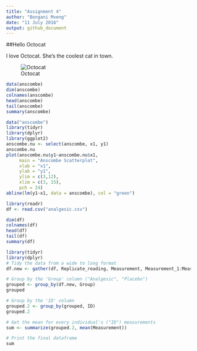 ```yaml
---
title: "Assignment 4"
author: "Bongani Mveng"
date: "11 July 2016"
output: github_document
---
```


##Hello Octocat

I love Octocat. She's the coolest cat in town. 

![Octocat](https://dl.dropboxusercontent.com/u/11805474/painblogr/biostats/images/octocat.png)

```r
data(anscombe)
dim(anscombe)
colnames(anscombe)
head(anscombe)
tail(anscombe)
summary(anscombe)
```

```r

data("anscombe")
library(tidyr)
library(dplyr)
library(ggplot2)
anscombe.nu <- select(anscombe, x1, y1)
anscombe.nu
plot(anscombe.nu$y1~anscombe.nu$x1,
     main = "Anscombe Scatterplot",
     xlab = "x1",
     ylab = "y1",
     ylim = c(3,12),
     xlim = c(3, 15),
     pch = 24)
abline(lm(y1~x1, data = anscombe), col = "green")
```

```r
library(readr)
df <- read.csv("analgesic.csv")
```

```r
dim(df)
colnames(df)
head(df)
tail(df)
summary(df)
```

```r
library(tidyr)
library(dplyr)
# Tidy the data from a wide to long format 
df.new <- gather(df, Replicate_reading, Measurement, Measurement_1:Measurement_3) 

# Group by the 'Group' column ("Analgesic", "Placebo")
grouped <- group_by(df.new, Group) 
grouped

# Group by the 'ID' column
grouped.2 <- group_by(grouped, ID)  
grouped.2

# Get the mean for every individual's ("ID") measurements
sum <- summarize(grouped.2, mean(Measurement)) 

# Print the final dataframe
sum
```

